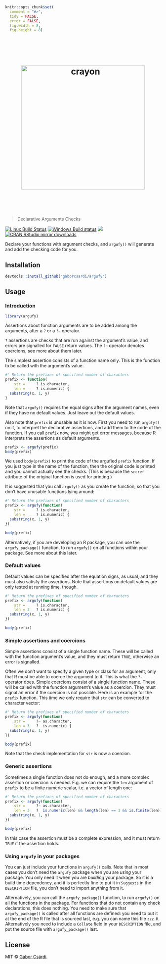
```r
knitr::opts_chunk$set(
  comment = "#>",
  tidy = FALSE,
  error = FALSE,
  fig.width = 8,
  fig.height = 8)
```

<h1 align="center">
    <br>
    <br>
    <img width="400" src="./inst/logo.png" alt="crayon">
    <br>
    <br>
    <br>
</h1>

> Declarative Arguments Checks

[![Linux Build Status](https://travis-ci.org/gaborcsardi/argufy.svg?branch=master)](https://travis-ci.org/gaborcsardi/argufy)
[![Windows Build status](https://ci.appveyor.com/api/projects/status/github/gaborcsardi/argufy?svg=true)](https://ci.appveyor.com/project/gaborcsardi/argufy)
[![](http://www.r-pkg.org/badges/version/argufy)](http://www.r-pkg.org/pkg/argufy)
[![CRAN RStudio mirror downloads](http://cranlogs.r-pkg.org/badges/argufy)](http://www.r-pkg.org/pkg/argufy)


Declare your functions with argument checks, and `argufy()` will generate
and add the checking code for you.

## Installation

```r
devtools::install_github("gaborcsardi/argufy")
```

## Usage

### Introduction

```r
library(argufy)
```

Assertions about function arguments are to be added among the arguments,
after a `?` or a `?~` operator.

`?` assertions are checks that are run against the argument's value, and
errors are signalled for `FALSE` return values. The `?~` operator denotes
coercions, see more about them later.

The simplest assertion consists of a function name only. This is the
function to be called with the argument's value.

```r
#' Return the prefixes of specified number of characters
prefix <- function(
    str =     ? is.character,
    len =     ? is.numeric) {
  substring(x, 1, y)
}
```

Note that `argufy()` requires the equal signs after the argument names,
even if they have no default values. Just leave out the default values.

Also note that `prefix` is unusable as it is now. First you need to run
`argufy()` on it, to interpret the declarative assertions, and add them
to the code of the function. If you call `prefix` now, you might get
error messages, because R interprets the assertions as default arguments.

```r
prefix <- argufy(prefix)
body(prefix)
```

We used `body(prefix)` to print the code of the argufied `prefix` function.
If you just type in the name of the function, then the original code is
printed and you cannot actually see the checks. (This is because the
`srcref` attribute of the original function is used for printing.)

It is suggested that you call `argufy()` as you create the function,
so that you don't have unusable functions lying around:

```r
#' Return the prefixes of specified number of characters
prefix <- argufy(function(
    str =     ? is.character,
    len =     ? is.numeric) {
  substring(x, 1, y)
})

body(prefix)
```

Alternatively, if you are developing an R package, you can use
the `argufy_package()` function, to run `argufy()` on all functions
within your package. See more about this later.

### Default values

Default values can be specified after the equation signs, as usual,
and they must also satisfy the assertions. Note that assertions
on default values are only tested at running time, though.

```r
#' Return the prefixes of specified number of characters
prefix <- argufy(function(
    str =     ? is.character,
    len = 3   ? is.numeric) {
  substring(x, 1, y)
})

body(prefix)
```

### Simple assertions and coercions

Simple assertions consist of a single function name. These will be called
with the function argument's value, and they must return `TRUE`,
otherwise an error is signalled.

Often we don't want to specify a given type or class for an argument,
only that R must be able to coerce the argument to it. This is
what the `?~` operator does. Simple coercions consist of a single function
name. These will be called with the function argument's value as a coercion.
They must signal an error if the coercion is not possible. Here is an
example for the `prefix` function. This time we only require that `str`
can be converted to character vector:

```r
#' Return the prefixes of specified number of characters
prefix <- argufy(function(
    str =     ?~ as.character,
    len = 3   ?  is.numeric) {
  substring(x, 1, y)
})

body(prefix)
```

Note that the check implementation for `str` is now a coercion.

### Generic assertions

Sometimes a single function does not do enough, and a more complex
assertion  or coercion is needed. E.g. we can require the `len` argument
of `prefix` to be a finite numeric scalar, i.e. a vector of length one:

```r
#' Return the prefixes of specified number of characters
prefix <- argufy(function(
    str =     ?~ as.character,
    len = 3   ?  is.numeric(len) && length(len) == 1 && is.finite(len)) {
  substring(x, 1, y)
})

body(prefix)
```

In this case the assertion must be a complete expression, and it
must return `TRUE` if the assertion holds.

### Using `argufy` in your packages

You can just include your functions in `argufy()` calls. Note that in most
cases you don't need the `argufy` package when you are _using_ your
package. You only need it when you are _building_ your package. So it is a
build time dependency, and it is perfectly fine to put it in
`Suggests` in the `DESCRIPTION` file, you don't need to import anything
from it.

Alternatively, you can call the `argufy_package()` function, to run
`argufy()` on all the functions in the package. For functions that do
not contain any check declarations, this does nothing. You need to make
sure that `argufy_package()` is called after all functions are defined:
you need to put it at the end of the R file that is sourced last,
e.g. you can name this file `zzz.R`. Alternatively you need to include
a `Collate` field in your `DESCRIPTION` file, and put the source file
with `argufy_package()` last.

## License

MIT © [Gábor Csárdi](https://github.com/gaborcsardi).
